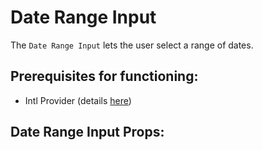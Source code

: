 

# Date Range Input

The `Date Range Input` lets the user select a range of dates.

## **Prerequisites for functioning**:
 - Intl Provider (details [here](/docs/component-library-intl-intl--basic))

<Stories includePrimary={true} />

## Date Range Input Props:

<ArgsTable of={DateRangeInput} />
